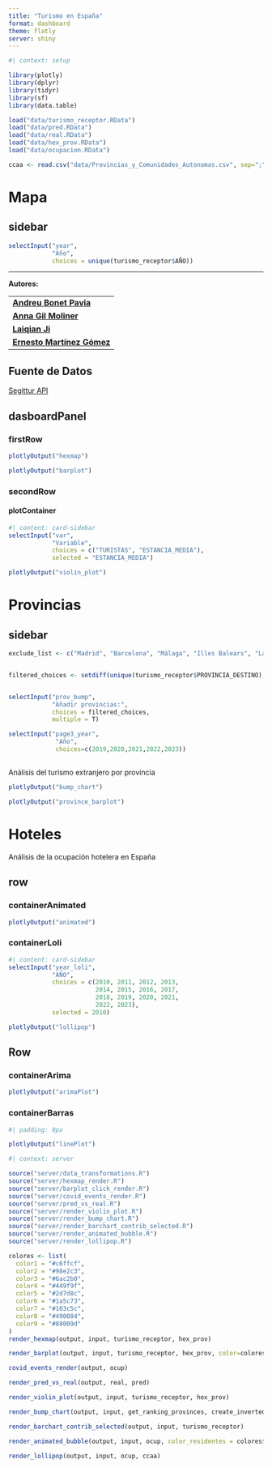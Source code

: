 ```yaml
---
title: "Turismo en España"
format: dashboard
theme: flatly
server: shiny
---
```


```r
#| context: setup

library(plotly)
library(dplyr)
library(tidyr)
library(sf)
library(data.table)

load("data/turismo_receptor.RData")
load("data/pred.RData")
load("data/real.RData")
load("data/hex_prov.RData")
load("data/ocupacion.RData")

ccaa <- read.csv("data/Provincias_y_Comunidades_Autonomas.csv", sep=";")

```

# Mapa 

## sidebar {.sidebar}

```r
selectInput("year", 
            "Año", 
            choices = unique(turismo_receptor$AÑO))
```

-------------------------------
**Autores:**

|                             |
|-----------------------------|
| **[Andreu Bonet Pavia](https://www.linkedin.com/in/andreu-bonet-pavia-8a5a72298/)**      |
| **[Anna Gil Moliner](https://www.linkedin.com/in/anna-gil-moliner-494b00265/)**        |
| **[Laiqian Ji](https://www.linkedin.com/in/jilaiqian/)**              |
| **[Ernesto Martínez Gómez](https://www.linkedin.com/in/ernestomg/)**  |            

::: {.callout-note}
## Fuente de Datos
[Segittur API](https://www.dataestur.es/apidata/)
:::
  
## dasboardPanel

### firstRow {height=50%}



```r
plotlyOutput("hexmap")
```


```r
plotlyOutput("barplot")
```

### secondRow {height=50%}

#### plotContainer {width=55%}

```r
#| content: card-sidebar
selectInput("var", 
            "Variable", 
            choices = c("TURISTAS", "ESTANCIA_MEDIA"),
            selected = "ESTANCIA_MEDIA")
```


```r
plotlyOutput("violin_plot")
```

# Provincias


## sidebar {.sidebar}

```r

exclude_list <- c("Madrid", "Barcelona", "Málaga", "Illes Balears", "Las Palmas")


filtered_choices <- setdiff(unique(turismo_receptor$PROVINCIA_DESTINO), exclude_list)


selectInput("prov_bump", 
            "Añadir provincias:", 
            choices = filtered_choices,
            multiple = T)

selectInput("page3_year",
             "Año",
             choices=c(2019,2020,2021,2022,2023))
```

##
Análisis del turismo extranjero por provincia

```r
plotlyOutput("bump_chart")
```


```r
plotlyOutput("province_barplot")
```


# Hoteles

Análisis de la ocupación hotelera en España

## row {height=60%}

### containerAnimated {width="50%"}
```r
plotlyOutput("animated")
```


### containerLoli {width="50%"}

```r
#| content: card-sidebar
selectInput("year_loli", 
            "AÑO", 
            choices = c(2010, 2011, 2012, 2013,
                        2014, 2015, 2016, 2017, 
                        2018, 2019, 2020, 2021,
                        2022, 2023),
            selected = 2010)
```


```r
plotlyOutput("lollipop")
```

## Row {height=40%}


### containerArima {width="45%"}

```r
plotlyOutput("arimaPlot")

```

### containerBarras {width="55%"}
```r
#| padding: 0px

plotlyOutput("linePlot")
```


```r
#| context: server

source("server/data_transformations.R")
source("server/hexmap_render.R")
source("server/barplot_click_render.R")
source("server/covid_events_render.R")
source("server/pred_vs_real.R")
source("server/render_violin_plot.R")
source("server/render_bump_chart.R")
source("server/render_barchart_contrib_selected.R")
source("server/render_animated_bubble.R")
source("server/render_lollipop.R")

colores <- list(
  color1 = "#c6ffcf",
  color2 = "#98e2c3",
  color3 = "#6ac2b0",
  color4 = "#449f9f",
  color5 = "#2d7d8c",
  color6 = "#1a5c73",
  color7 = "#103c5c",
  color8 = "#490084",
  color9 = "#88009d"
)
render_hexmap(output, input, turismo_receptor, hex_prov)

render_barplot(output, input, turismo_receptor, hex_prov, color=colores$color4)

covid_events_render(output, ocup)

render_pred_vs_real(output, real, pred)

render_violin_plot(output, input, turismo_receptor, hex_prov)

render_bump_chart(output, input, get_ranking_provinces, create_inverted_ranking, turismo_receptor, colores)

render_barchart_contrib_selected(output, input, turismo_receptor)

render_animated_bubble(output, input, ocup, color_residentes = colores$color5, color_extranjeros = colores$color9)

render_lollipop(output, input, ocup, ccaa)
```

